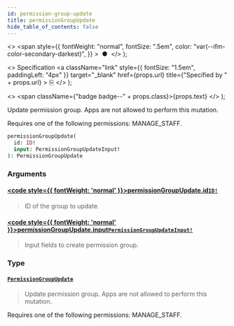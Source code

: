 ```yaml
---
id: permission-group-update
title: permissionGroupUpdate
hide_table_of_contents: false
---
```


  <>
    <span
      style={{
        fontWeight: "normal",
        fontSize: ".5em",
        color: "var(--ifm-color-secondary-darkest)",
      }}
    >
      &nbsp;●&nbsp;
    </span>
  </>
);

  <>
    Specification
    <a
      className="link"
      style={{ fontSize: "1.5em", paddingLeft: "4px" }}
      target="\_blank"
      href={props.url}
      title={"Specified by " + props.url}
    >
      ⎘
    </a>
  </>
);

  <>
    <span className={"badge badge--" + props.class}>{props.text}</span>
  </>
);

Update permission group. Apps are not allowed to perform this mutation.

Requires one of the following permissions: MANAGE_STAFF.

```graphql
permissionGroupUpdate(
  id: ID!
  input: PermissionGroupUpdateInput!
): PermissionGroupUpdate
```

### Arguments

#### [<code style={{ fontWeight: 'normal' }}>permissionGroupUpdate.<b>id</b></code>](#)<Bullet />[`ID!`](../../../storefront/miscellaneous/scalars/id) <Badge class="secondary" text="non-null"/> <Badge class="secondary" text="scalar"/>

> ID of the group to update.

#### [<code style={{ fontWeight: 'normal' }}>permissionGroupUpdate.<b>input</b></code>](#)<Bullet />[`PermissionGroupUpdateInput!`](../../../storefront/users/inputs/permission-group-update-input) <Badge class="secondary" text="non-null"/> <Badge class="secondary" text="input"/>

> Input fields to create permission group.

### Type

#### [`PermissionGroupUpdate`](../../../storefront/users/objects/permission-group-update) <Badge class="secondary" text="object"/>

> Update permission group. Apps are not allowed to perform this mutation.

Requires one of the following permissions: MANAGE_STAFF.

>
